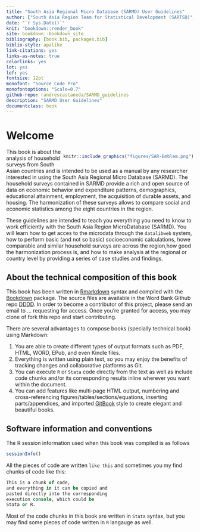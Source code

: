 ---
title: "South Asia Regional Micro Database (SARMD) User Guidelines" 
author: ["South Asia Region Team for Statistical Development (SARTSD)", "Raúl Andrés Castañeda Aguilar ", "Jayne Jungsun Yoo", "Francisco Javier Parada Gómez Urquiza "]
date: "`r Sys.Date()`" 
knit: "bookdown::render_book"
site: bookdown::bookdown_site 
bibliography: [book.bib, packages.bib] 
biblio-style: apalike 
link-citations: yes
links-as-notes: true
colorlinks: yes
lot: yes
lof: yes
fontsize: 12pt
monofont: "Source Code Pro" 
monofontoptions: "Scale=0.7" 
github-repo: randrescastaneda/SARMD_guidelines
description: "SARMD User Guidelines" 
documentclass: book 
---

# Welcome {-} 

<div style= "float:right;position: relative;">
```{r echo=FALSE}
knitr::include_graphics("figures/SAR-Emblem.png")
```
</div>

This book is about the analysis of household surveys from South Asian countries and is intended to be used as a manual by any researcher interested in using the South Asia Regional Micro Database (SARMD). The household surveys contained in SARMD provide a rich and open source of data on economic behavior and expenditure patterns, demographics, educational attainment, employment, the acquisition of durable assets, and housing. The harmonization of these surveys allows to compare social and economic statistics among the eight countries in the region.

These guidelines are intended to teach you everything you need to know to work efficiently with the South Asia Region MicroDatabase (SARMD). You will learn how to get acces to the microdata through the `datalibweb` system, how to perform basic (and not so basic) socioeconomic calculations, howe comparable and similar household surveys are across the region,how good the harmonization process is, and how to make analysis at the regional or country level by providing a series of case studies and findings. 

## About the technical composition of this book {-}

This book has been written in [Rmarkdown](https://rmarkdown.rstudio.com/) syntax and compiled with the [Bookdown](https://bookdown.org/yihui/bookdown/) package. The source files are available in the Word Bank Github repo [DDDD](https://github.com/randrescastaneda/SARMD_guidelines). In order to become a contributor of this project, please send an email to ... requesting for access. Once you're granted for access, you may clone of fork this repo and start contributing. 

There are several advantages to compose books (specially technical book) using Markdown:

1. You are able to create different types of output formats such as PDF, HTML, WORD, EPub, and even Kindle files. 
2. Everything is written using plain text, so you may enjoy the benefits of tracking changes and collaborative platforms as Git. 
3. You can execute `R` or `Stata` code directly from the text as well as include code chunks and/or its corresponding results inline wherever you want within the document. 
4. You can add features like multi-page HTML output, numbering and cross-referencing figures/tables/sections/equations, inserting parts/appendices, and imported [GitBook](https://www.gitbook.com) style to create elegant and beautiful books.

## Software information and conventions {-}

The R session information used when this book was compiled is as follows

```{r session}
sessionInfo()
```

All the pieces of code are written `like this` and sometimes you my find chunks of code like this:

```stata
This is a chunk of code,
and everything in it can be copied and
pasted directly into the corresponding
execution console, which could be 
Stata or R.
```

Most of the code chunks in this book are written in `Stata` syntax, but you may find some pieces of code written in `R` langauge  as well.  

